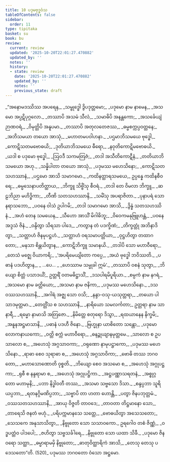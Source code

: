 ```yaml
---
title: 10 ပဒုမဗုဒ္ဓဝံသ
tableOfContents: false
sidebar:
  order: 11
type: tipitaka
basket: su
book: bu
review:
  current: review
  updated: '2025-10-20T22:01:27.470882'
  updated_by: ''
  notes: ''
  history:
  - state: review
    date: '2025-10-20T22:01:27.470882'
    updated_by: ''
    notes: ''
    previous_state: draft
---
```



<DynamicBreadcrumb />


<ReviewStatus review={frontmatter.review} showDetails={true} />

<HypothesisAnnotation frontmatter={frontmatter} />

<Division number="1" book="bu" e="ch" v="21" p="338">

<Paragraph number="502" type="verses" book="bu">
_“အနောမဒဿိဿ အပရေန,_  
_သမ္ဗုဒ္ဓေါ ဒွိပဒုတ္တမော;_  
_ပဒုမော နာမ နာမေန,_  
_အသမော အပ္ပဋိပုဂ္ဂလော._  

</Paragraph>

</Division>
<Division number="2" book="bu" e="ch" v="21" p="338">

<Paragraph number="503" type="verses" book="bu">
_တဿာပိ အသမံ သီလံ,_  
_သမာဓိပိ အနန္တကော;_  
_အသင်္ခေယျံ ဉာဏဝရံ,_  
_ဝိမုတ္တိပိ အနူပမာ._  

</Paragraph>

</Division>
<Division number="3" book="bu" e="ch" v="21" p="339">

<Paragraph number="504" type="verses" book="bu">
_တဿာပိ အတုလတေဇဿ,_  
_ဓမ္မစက္ကပ္ပဝတ္တနေ;_  
_အဘိသမယာ တယော အာသုံ,_  
_မဟာတမပဝါဟနာ._  

</Paragraph>

</Division>
<Division number="4" book="bu" e="ch" v="21" p="339">

<Paragraph number="505" type="verses" book="bu">
_ပဌမာဘိသမယေ ဗုဒ္ဓေါ,_  
_ကောဋိသတမဗောဓယိ;_  
_ဒုတိယာဘိသမယေ ဓီရော,_  
_နဝုတိကောဋိမဗောဓယိ._  

</Paragraph>

</Division>
<Division number="5" book="bu" e="ch" v="21" p="339">

<Paragraph number="506" type="verses" book="bu">
_ယဒါ စ ပဒုမော ဗုဒ္ဓေါ,_  
_ဩဝဒီ သကမတြဇံ;_  
_တဒါ အသီတိကောဋီနံ,_  
_တတိယာဘိသမယော အဟု._  

</Paragraph>

</Division>
<Division number="6" book="bu" e="ch" v="21" p="339">

<Paragraph number="507" type="verses" book="bu">
_သန္နိပါတာ တယော အာသုံ,_  
_ပဒုမဿ မဟေသိနော;_  
_ကောဋိသတသဟဿာနံ,_  
_ပဌမော အာသိ သမာဂမော._  

</Paragraph>

</Division>
<Division number="7" book="bu" e="ch" v="21" p="339">

<Paragraph number="508" type="verses" book="bu">
_ကထိနတ္ထာရသမယေ,_  
ဥပ္ပန္နေ ကထိနစီဝရေ;_  
_ဓမ္မသေနာပတိတ္ထာယ,_  
_ဘိက္ခူ သိဗ္ဗိံသု စီဝရံ._  

</Paragraph>

</Division>
<Division number="8" book="bu" e="ch" v="21" p="339">

<Paragraph number="509" type="verses" book="bu">
_တဒါ တေ ဝိမလာ ဘိက္ခူ,_  
_ဆဠဘိညာ မဟိဒ္ဓိကာ;_  
_တီဏိ သတသဟဿာနိ,_  
_သမိံသု အပရာဇိတာ._  

</Paragraph>

</Division>
<Division number="9" book="bu" e="ch" v="21" p="339">

<Paragraph number="510" type="verses" book="bu">
_ပုနာပရံ သော နရာသဘော,_  
_ပဝနေ ဝါသံ ဥပါဂမိ;_  
_တဒါ သမာဂမော အာသိ,_  
_ဒွိန္နံ သတသဟဿိနံ._  

</Paragraph>

</Division>
<Division number="10" book="bu" e="ch" v="21" p="339">

<Paragraph number="511" type="verses" book="bu">
_အဟံ တေန သမယေန,_  
_သီဟော အာသိံ မိဂါဓိဘူ;_  
_ဝိဝေကမနုဗြူဟန္တံ,_  
_ပဝနေ အဒ္ဒသံ ဇိနံ._  

</Paragraph>

</Division>
<Division number="11" book="bu" e="ch" v="21" p="339">

<Paragraph number="512" type="verses" book="bu">
_ဝန္ဒိတွာ သိရသာ ပါဒေ,_  
_ကတွာန တံ ပဒက္ခိဏံ;_  
_တိက္ခတ္တုံ အဘိနာဒိတွာ,_  
_သတ္တာဟံ ဇိနမုပဋ္ဌဟံ._  

</Paragraph>

</Division>
<Division number="12" book="bu" e="ch" v="21" p="339">

<Paragraph number="513" type="verses" book="bu">
_သတ္တာဟံ ဝရသမာပတ္တိယာ,_  
_ဝုဋ္ဌဟိတွာ တထာဂတော;_  
_မနသာ စိန္တယိတွာန,_  
_ကောဋိဘိက္ခူ သမာနယိ._  

</Paragraph>

</Division>
<Division number="13" book="bu" e="ch" v="21" p="339">

<Paragraph number="514" type="verses" book="bu">
_တဒါပိ သော မဟာဝီရော,_  
_တေသံ မဇ္ဈေ ဝိယာကရိ;_  
_‘အပရိမေယျိတော ကပ္ပေ,_  
_အယံ ဗုဒ္ဓေါ ဘဝိဿတိ._  

</Paragraph>

</Division>
<Division number="14" book="bu" e="ch" v="21" p="339">

<Paragraph number="515" type="verses" book="bu">
_ပဓာနံ ပဒဟိတွာန,_  
_ …ပေ… _  
_ဟေဿာမ သမ္မုခါ ဣမံ’._  

</Paragraph>

</Division>
<Division number="15" book="bu" e="ch" v="21" p="339">

<Paragraph number="516" type="verses" book="bu">
_တဿာပိ ဝစနံ သုတွာ,_  
_ဘိယျော စိတ္တံ ပသာဒယိံ;_  
ဥတ္တရိံ ဝတမဓိဋ္ဌာသိံ,_  
_ဒသပါရမိပူရိယာ._  

</Paragraph>

</Division>
<Division number="16" book="bu" e="ch" v="21" p="339">

<Paragraph number="517" type="verses" book="bu">
_စမ္ပကံ နာမ နဂရံ,_  
_အသမော နာမ ခတ္တိယော;_  
_အသမာ နာမ ဇနိကာ,_  
_ပဒုမဿ မဟေသိနော._  

</Paragraph>

</Division>
<Division number="17" book="bu" e="ch" v="21" p="340">

<Paragraph number="518" type="verses" book="bu">
_ဒသဝဿသဟဿာနိ,_  
_အဂါရံ အဇ္ဈ သော ဝသိ;_  
_နန္ဒာ-ဝသု-ယသုတ္တရာ,_  
_တယော ပါသာဒမုတ္တမာ._  

</Paragraph>

</Division>
<Division number="18" book="bu" e="ch" v="21" p="340">

<Paragraph number="519" type="verses" book="bu">
_တေတ္တိံသ စ သဟဿာနိ,_  
_နာရိယော သမလင်္ကတာ;_  
ဥတ္တရာ နာမ သာ နာရီ,_  
_ရမ္မော နာမာသိ အတြဇော._  

</Paragraph>

</Division>
<Division number="19" book="bu" e="ch" v="21" p="340">

<Paragraph number="520" type="verses" book="bu">
_နိမိတ္တေ စတုရော ဒိသွာ,_  
_ရထယာနေန နိက္ခမိ;_  
_အနူနအဋ္ဌမာသာနိ,_  
_ပဓာနံ ပဒဟီ ဇိနော._  

</Paragraph>

</Division>
<Division number="20" book="bu" e="ch" v="21" p="340">

<Paragraph number="521" type="verses" book="bu">
_ဗြဟ္မုနာ ယာစိတော သန္တော,_  
_ပဒုမော လောကနာယကော;_  
_ဝတ္တိ စက္ကံ မဟာဝီရော,_  
_ဓနဉ္စုယျာနမုတ္တမေ._  

</Paragraph>

</Division>
<Division number="21" book="bu" e="ch" v="21" p="340">

<Paragraph number="522" type="verses" book="bu">
_သာလော စ ဥပသာလော စ,_  
_အဟေသုံ အဂ္ဂသာဝကာ;_  
_ဝရုဏော နာမုပဋ္ဌာကော,_  
_ပဒုမဿ မဟေသိနော._  

</Paragraph>

</Division>
<Division number="22" book="bu" e="ch" v="21" p="340">

<Paragraph number="523" type="verses" book="bu">
_ရာဓာ စေဝ သုရာဓာ စ,_  
_အဟေသုံ အဂ္ဂသာဝိကာ;_  
_ဗောဓိ တဿ ဘဂဝတော,_  
_မဟာသောဏောတိ ဝုစ္စတိ._  

</Paragraph>

</Division>
<Division number="23" book="bu" e="ch" v="21" p="340">

<Paragraph number="524" type="verses" book="bu">
_ဘိယျော စေဝ အသမော စ,_  
_အဟေသုံ အဂ္ဂုပဋ္ဌကာ;_  
_ရုစီ စ နန္ဒရာမာ စ,_  
_အဟေသုံ အဂ္ဂုပဋ္ဌိကာ._  

</Paragraph>

</Division>
<Division number="24" book="bu" e="ch" v="21" p="340">

<Paragraph number="525" type="verses" book="bu">
_အဋ္ဌပဏ္ဏာသရတနံ,_  
_အစ္စုဂ္ဂတော မဟာမုနိ;_  
_ပဘာ နိဒ္ဓါဝတီ တဿ,_  
_အသမာ သဗ္ဗသော ဒိသာ._  

</Paragraph>

</Division>
<Division number="25" book="bu" e="ch" v="21" p="340">

<Paragraph number="526" type="verses" book="bu">
_စန္ဒပ္ပဘာ သူရိယပ္ပဘာ,_  
_ရတနဂ္ဂိမဏိပ္ပဘာ;_  
_သဗ္ဗာပိ တာ ဟတာ ဟောန္တိ,_  
_ပတွာ ဇိနပဘုတ္တမံ._  

</Paragraph>

</Division>
<Division number="26" book="bu" e="ch" v="21" p="340">

<Paragraph number="527" type="verses" book="bu">
_ဝဿသတသဟဿာနိ,_  
_အာယု ဝိဇ္ဇတိ တာဝဒေ;_  
_တာဝတာ တိဋ္ဌမာနော သော,_  
_တာရေသိ ဇနတံ ဗဟုံ._  

</Paragraph>

</Division>
<Division number="27" book="bu" e="ch" v="21" p="340">

<Paragraph number="528" type="verses" book="bu">
_ပရိပက္ကမာနသေ သတ္တေ,_  
_ဗောဓယိတွာ အသေသတော;_  
_သေသကေ အနုသာသိတွာ,_  
_နိဗ္ဗုတော သော သသာဝကော._  

</Paragraph>

</Division>
<Division number="28" book="bu" e="ch" v="21" p="340">

<Paragraph number="529" type="verses" book="bu">
ဥရဂေါဝ တစံ ဇိဏ္ဏံ,_  
_ဝဒ္ဓပတ္တံဝ ပါဒပေါ;_  
_ဇဟိတွာ သဗ္ဗသင်္ခါရေ,_  
_နိဗ္ဗုတော သော ယထာ သိခီ._  

</Paragraph>

</Division>
<Division number="29" book="bu" e="ch" v="21" p="340">

<Paragraph number="530" type="verses" book="bu">
_ပဒုမော ဇိနဝရော သတ္ထာ,_  
_ဓမ္မာရာမမှိ နိဗ္ဗုတော;_  
_ဓာတုဝိတ္ထာရိကံ အာသိ,_  
_တေသု တေသု ပဒေသတော”တိ. (520)_  


</Paragraph>
</Division>

<Paragraph number="531" type="center" book="bu">
ပဒုမဿ ဘဂဝတော ဝံသော အဋ္ဌမော.
</Paragraph>